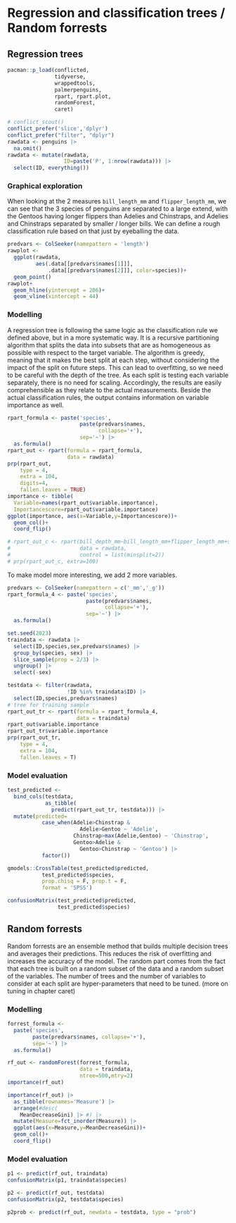 # Regression and classification trees / Random forrests

## Regression trees

```r
pacman::p_load(conflicted,
               tidyverse,
               wrappedtools, 
               palmerpenguins,
               rpart, rpart.plot,
               randomForest,
               caret)

# conflict_scout()
conflict_prefer('slice','dplyr')
conflict_prefer("filter", "dplyr")
rawdata <- penguins |> 
  na.omit()
rawdata <- mutate(rawdata,
                  ID=paste('P', 1:nrow(rawdata))) |> 
  select(ID, everything())
```

### Graphical exploration

When looking at the 2 measures `bill_length_mm` and `flipper_length_mm`, we can see that the 3 species of penguins are separated to a large extend, with the Gentoos having longer flippers than Adelies and Chinstraps, and Adelies and Chinstraps separated by smaller / longer bills. We can define a rough classification rule based on that just by eyeballing the data.

```r
predvars <- ColSeeker(namepattern = 'length')
rawplot <- 
  ggplot(rawdata, 
         aes(.data[[predvars$names[1]]], 
             .data[[predvars$names[2]]], color=species))+
  geom_point()  
rawplot+
  geom_hline(yintercept = 206)+
  geom_vline(xintercept = 44)
```

### Modelling

A regression tree is following the same logic as the classification rule we defined above, but in a more systematic way. It is a recursive partitioning algorithm that splits the data into subsets that are as homogeneous as possible with respect to the target variable. The algorithm is greedy, meaning that it makes the best split at each step, without considering the impact of the split on future steps. This can lead to overfitting, so we need to be careful with the depth of the tree. As each split is testing each variable separately, there is no need for scaling. Accordingly, the results are easily comprehensible as they relate to the actual measurements. Beside the actual classification rules, the output contains information on variable importance as well.

```r
rpart_formula <- paste('species',
                       paste(predvars$names,
                             collapse='+'),
                       sep='~') |> 
  as.formula()
rpart_out <- rpart(formula = rpart_formula,
                   data = rawdata)
prp(rpart_out,
    type = 4,
    extra = 104,
    digits=4,
    fallen.leaves = TRUE)
importance <- tibble(
  Variable=names(rpart_out$variable.importance),
  Importancescore=rpart_out$variable.importance)
ggplot(importance, aes(x=Variable,y=Importancescore))+
  geom_col()+
  coord_flip()

# rpart_out_c <- rpart(bill_depth_mm~bill_length_mm+flipper_length_mm+sex, 
#                      data = rawdata,
#                      control = list(minsplit=2))
# prp(rpart_out_c, extra=100)
```

To make model more interesting, we add 2 more variables.

```r
predvars <- ColSeeker(namepattern = c('_mm','_g'))
rpart_formula_4 <- paste('species',
                         paste(predvars$names,
                               collapse='+'),
                         sep='~') |> 
  as.formula()

set.seed(2023)
traindata <- rawdata |> 
  select(ID,species,sex,predvars$names) |>
  group_by(species, sex) |>
  slice_sample(prop = 2/3) |>
  ungroup() |>
  select(-sex)

testdata <- filter(rawdata,
                   !ID %in% traindata$ID) |>
  select(ID,species,predvars$names)
# tree for training sample
rpart_out_tr <- rpart(formula = rpart_formula_4,
                      data = traindata)
rpart_out$variable.importance
rpart_out_tr$variable.importance
prp(rpart_out_tr,
    type = 4,
    extra = 104,
    fallen.leaves = T)
```

### Model evaluation

```r
test_predicted <- 
  bind_cols(testdata,
            as_tibble(
              predict(rpart_out_tr, testdata))) |>   
  mutate(predicted=
           case_when(Adelie>Chinstrap &
                       Adelie>Gentoo ~ 'Adelie',
                     Chinstrap>max(Adelie,Gentoo) ~ 'Chinstrap',
                     Gentoo>Adelie &
                       Gentoo>Chinstrap ~ 'Gentoo') |> 
           factor())

gmodels::CrossTable(test_predicted$predicted,
           test_predicted$species,
           prop.chisq = F, prop.t = F,
           format = 'SPSS')

confusionMatrix(test_predicted$predicted,
                test_predicted$species)
```

## Random forrests

Random forrests are an ensemble method that builds multiple decision trees and averages their predictions. This reduces the risk of overfitting and increases the accuracy of the model. The random part comes from the fact that each tree is built on a random subset of the data and a random subset of the variables. The number of trees and the number of variables to consider at each split are hyper-parameters that need to be tuned. (more on tuning in chapter caret)

### Modelling

```r
forrest_formula <- 
  paste('species',
        paste(predvars$names, collapse='+'),
        sep='~') |> 
  as.formula()

rf_out <- randomForest(forrest_formula,
                       data = traindata,
                       ntree=500,mtry=2)
importance(rf_out)

importance(rf_out) |> 
  as_tibble(rownames='Measure') |> 
  arrange(#desc(
    MeanDecreaseGini) |> #) |> 
  mutate(Measure=fct_inorder(Measure)) |> 
  ggplot(aes(x=Measure,y=MeanDecreaseGini))+
  geom_col()+
  coord_flip()
```

### Model evaluation

```r
p1 <- predict(rf_out, traindata)
confusionMatrix(p1, traindata$species)

p2 <- predict(rf_out, testdata)
confusionMatrix(p2, testdata$species)

p2prob <- predict(rf_out, newdata = testdata, type = "prob")

```
